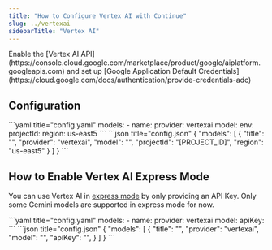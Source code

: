```yaml
---
title: "How to Configure Vertex AI with Continue"
slug: ../vertexai
sidebarTitle: "Vertex AI"
---
```


<Info>
  Enable the [Vertex AI API](https://console.cloud.google.com/marketplace/product/google/aiplatform.googleapis.com)
  and set up [Google Application Default Credentials](https://cloud.google.com/docs/authentication/provide-credentials-adc)
</Info>

## Configuration

<Tabs>
    <Tab title="YAML">
    ```yaml title="config.yaml"
    models:
      - name: <MODEL_NAME>
        provider: vertexai
        model: <MODEL_ID>
        env:
          projectId: <PROJECT_ID>
          region: us-east5
    ```
    </Tab>
    <Tab title="JSON (Deprecated)">
    ```json title="config.json"
    {
      "models": [
        {
          "title": "<MODEL_NAME>",
          "provider": "vertexai",
          "model": "<MODEL_ID>",
          "projectId": "[PROJECT_ID]",
          "region": "us-east5"
        }
      ]
    }
    ```
    </Tab>
</Tabs>

## How to Enable Vertex AI Express Mode

You can use Vertex AI in [express mode](https://cloud.google.com/vertex-ai/generative-ai/docs/start/express-mode/overview) by only providing an API Key. Only some Gemini models are supported in express mode for now.

<Tabs>
    <Tab title="YAML">
    ```yaml title="config.yaml"
    models:
      - name: <MODEL_NAME>
        provider: vertexai
        model: <MODEL_ID>
        apiKey: <YOUR_GOOGLE_CLOUD_API_KEY>
    ```
    </Tab>
    <Tab title="JSON (Deprecated)">
    ```json title="config.json"
    {
      "models": [
        {
          "title": "<MODEL_NAME>",
          "provider": "vertexai",
          "model": "<MODEL_ID>",
          "apiKey": "<YOUR_GOOGLE_CLOUD_API_KEY>",
        }
      ]
    }
    ```
    </Tab>
</Tabs>